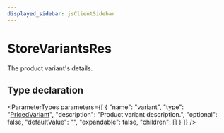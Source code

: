 ```yaml
---
displayed_sidebar: jsClientSidebar
---
```



# StoreVariantsRes

The product variant's details.

## Type declaration

<ParameterTypes parameters={[
  {
    "name": "variant",
    "type": "[PricedVariant](internal.PricedVariant.mdx)",
    "description": "Product variant description.",
    "optional": false,
    "defaultValue": "",
    "expandable": false,
    "children": []
  }
]} />
